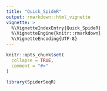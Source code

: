 ```yaml
---
title: "Quick_SpideR"
output: rmarkdown::html_vignette
vignette: >
  %\VignetteIndexEntry{Quick_SpideR}
  %\VignetteEngine{knitr::rmarkdown}
  %\VignetteEncoding{UTF-8}
---
```


```r
knitr::opts_chunk$set(
  collapse = TRUE,
  comment = "#>"
)
```

```r
library(SpiderSeqR)
```
